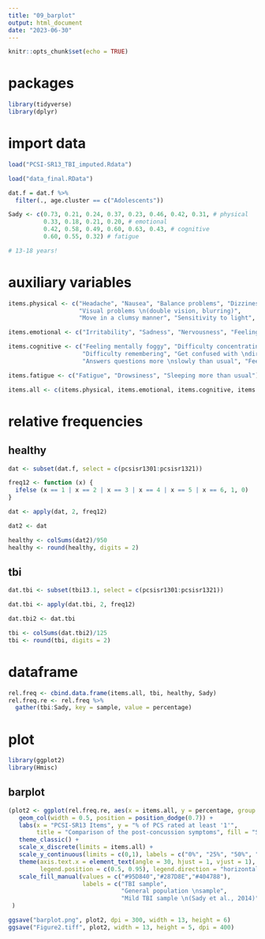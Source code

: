 ```yaml
---
title: "09_barplot"
output: html_document
date: "2023-06-30"
---
```


```r
knitr::opts_chunk$set(echo = TRUE)
```

# packages
```r
library(tidyverse)
library(dplyr)
```

# import data
```r
load("PCSI-SR13_TBI_imputed.Rdata")
```

```r
load("data_final.RData")
```

```r
dat.f = dat.f %>%
  filter(., age.cluster == c("Adolescents"))
```

```r
Sady <- c(0.73, 0.21, 0.24, 0.37, 0.23, 0.46, 0.42, 0.31, # physical
          0.33, 0.18, 0.21, 0.20, # emotional
          0.42, 0.58, 0.49, 0.60, 0.63, 0.43, # cognitive
          0.60, 0.55, 0.32) # fatigue

# 13-18 years!
```

# auxiliary variables
```r
items.physical <- c("Headache", "Nausea", "Balance problems", "Dizziness",
                    "Visual problems \n(double vision, blurring)",
                    "Move in a clumsy manner", "Sensitivity to light", "Sensitivity to noise")

items.emotional <- c("Irritability", "Sadness", "Nervousness", "Feeling more emotional")

items.cognitive <- c("Feeling mentally foggy", "Difficulty concentrating",
                     "Difficulty remembering", "Get confused with \ndirections or tasks",
                     "Answers questions more \nslowly than usual", "Feeling slowed down")

items.fatigue <- c("Fatigue", "Drowsiness", "Sleeping more than usual")

items.all <- c(items.physical, items.emotional, items.cognitive, items.fatigue)
```

# relative frequencies
## healthy
```r
dat <- subset(dat.f, select = c(pcsisr1301:pcsisr1321))
```

```r
freq12 <- function (x) {
  ifelse (x == 1 | x == 2 | x == 3 | x == 4 | x == 5 | x == 6, 1, 0)
}

dat <- apply(dat, 2, freq12)
```

```r
dat2 <- dat
```

```r
healthy <- colSums(dat2)/950
healthy <- round(healthy, digits = 2)
```

## tbi
```r
dat.tbi <- subset(tbi13.1, select = c(pcsisr1301:pcsisr1321))
```

```r
dat.tbi <- apply(dat.tbi, 2, freq12)
```

```r
dat.tbi2 <- dat.tbi
```

```r
tbi <- colSums(dat.tbi2)/125
tbi <- round(tbi, digits = 2)
```

# dataframe
```r
rel.freq <- cbind.data.frame(items.all, tbi, healthy, Sady)
rel.freq.re <- rel.freq %>% 
  gather(tbi:Sady, key = sample, value = percentage)
```

# plot
```r
library(ggplot2)
library(Hmisc)
```

## barplot
```r
(plot2 <- ggplot(rel.freq.re, aes(x = items.all, y = percentage, group = sample, fill = sample)) +
   geom_col(width = 0.5, position = position_dodge(0.7)) +
   labs(x = "PCSI-SR13 Items", y = "% of PCS rated at least '1'",
        title = "Comparison of the post-concussion symptoms", fill = "Sample") +
   theme_classic() +
   scale_x_discrete(limits = items.all) +
   scale_y_continuous(limits = c(0,1), labels = c("0%", "25%", "50%", "75%", "100%")) +
   theme(axis.text.x = element_text(angle = 30, hjust = 1, vjust = 1),
         legend.position = c(0.5, 0.95), legend.direction = "horizontal") +
   scale_fill_manual(values = c("#95D840","#287D8E","#404788"),
                     labels = c("TBI sample",
                                "General population \nsample",
                                "Mild TBI sample \n(Sady et al., 2014)"))
 )

ggsave("barplot.png", plot2, dpi = 300, width = 13, height = 6)
ggsave("Figure2.tiff", plot2, width = 13, height = 5, dpi = 400)

```

